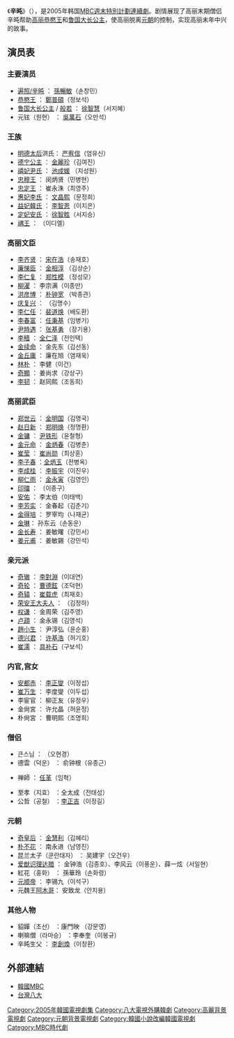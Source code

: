 {{Infobox Television
| show_name            = 辛旽
| original_name        = {{lang|ko|신돈}} 
| image                = [[File:ShinDon.jpg|250px]]
| caption              = 
| show_name_2          = 
| genre                = 
| format               = 
| creator              = 朴鐘和《多情佛心》
| developer            = 
| writer               = [[鄭夏淵|鄭夏淵]]
| director             = [[金鎮民|金鎮民]]  
| starring             = [[孫暢敏|孫暢敏]]、[[鄭普碩|鄭普碩]]、[[徐智慧|徐智慧]]、[[吳萬石|吳萬石]]
| slogan               = 
| theme_music_composer = 
| opentheme            = 
| endtheme             = 
| composer             = 
| country              = {{KOR}}
| language             = [[韓語|韓語]]
| num_episodes         = 61
| location             = 
| runtime              = 
| company              = 
| channel              = [[文化廣播_(韓國)|MBC]]
| first_run            = {{KOR}}
| first_aired          = {{Start date|2005|9|24}}
| last_aired           = {{End date|2006|5|7}}
| preceded_by          = 
| followed_by          = 
| related              = 
| website              = http://www.imbc.com/broad/tv/drama/sindon/
| production_website   = 
}}

《'''辛旽'''》（{{lang-ko|'''신돈'''}}），是2005年韩国[[MBC週末特別計劃連續劇|MBC週末特別計劃連續劇]]。剧情展现了高丽末期僧侣辛旽帮助[[高丽恭愍王|高丽恭愍王]]和[[仁德王后|鲁国大长公主]]，使高丽脱离[[元朝|元朝]]的控制，实现高丽末年中兴的故事。

== 演员表 ==
=== 主要演员 ===
* [[辛旽|遍照/辛旽]] ： [[孫暢敏|孫暢敏]]（손창민）
* [[恭愍王|恭愍王]] ： [[鄭普碩|鄭普碩]]（정보석）
* [[仁德王后|鲁国大长公主]] / [[般若_(高丽)|般若]] ： [[徐智慧|徐智慧]]（서지혜）
* 元铉（원현） ： [[吳萬石|吳萬石]]（오만석）

=== 王族 ===
* [[明德太后|明德太后]]洪氏： [[严宥信|严宥信]]（엄유신）
* [[德宁公主|德宁公主]] ： [[金麗珍|金麗珍]]（김여진）
* [[禧妃尹氏|禧妃尹氏]] ： [[池成媛|池成媛]] （지성원）
* [[忠穆王|忠穆王]] ： 闵炳贤（민병현）
* [[忠定王|忠定王]] ： 崔永洙（최영주）
* [[惠妃李氏|惠妃李氏]] ： [[文晶熙|文晶熙]]（문정희）
* [[益妃韓氏|益妃韓氏]] ： [[李智恩|李智恩]]（이지은）
* [[定妃安氏|定妃安氏]] ： [[徐智胜|徐智胜]]（서지승）
* [[禑王|禑王]] ： （이디엘）

=== 高丽文臣 ===
* [[李齐贤|李齐贤]] ： [[宋在浩|宋在浩]]（송재호）
* [[廉悌臣|廉悌臣]] ： [[金相淳|金相淳]] （김상순）
* [[李仁复|李仁复]] ： [[郑性模|郑性模]] （정성모） 
* [[柳濯|柳濯]] ： 李宗满（이종만） 
* [[洪彦博|洪彦博]] ： [[朴钟宽|朴钟宽]] （박종관） 
* [[庆复兴|庆复兴]] ： {{link-ko|金明洙 (演员)|김명수 (배우)|金明洙}}（김명수）
* [[李仁任|李仁任]] ： [[裴道焕|裴道焕]]（배도환）
* [[李春富|李春富]] ： [[任秉基|任秉基]]（임병기）
* [[尹時遇|尹時遇]] ： [[张基勇|张基勇]] （장기용） 
* [[李穑|李穑]] ： [[全仁泽|全仁泽]]（전인택）
* [[金续命|金续命]] ： 金先东（김선동）
* [[金丘庸|金丘庸]] ： 廉在旭（염재욱）
* [[林朴|林朴]] ： 李健（이건）
* [[奇顯|奇顯]] ： 姜尚求（강상구）
* [[李韧|李韧]] ： 赵同熙（조동희）

=== 高丽武臣 ===
* [[郑世云|郑世云]] ： [[金明国|金明国]]（김명국） 
* [[赵日新|赵日新]] ： [[郑明焕|郑明焕]]（정명환）
* [[金镛|金镛]] ： [[尹铁形|尹铁形]]（윤철형）
* [[金元命|金元命]] ： [[金炳春|金炳春]]（김병춘）
* [[崔莹|崔莹]] ： [[崔尚勋|崔尚勋]]（최상훈）
* [[李子春|李子春]] ：[[全炳玉|全炳玉]]（전병옥）
* [[李成桂|李成桂]] ： [[李振宇|李振宇]]（이진우）
* [[柳仁雨|柳仁雨]] ： [[金永寅|金永寅]]（김영인）
* [[印璫|印璫]] ： {{link-ko|李忠九|이종구 (성우)}}（이종구）
* [[安佑|安佑]] ： 李太伯（이태백）
* [[李芳实|李芳实]] ： 金春起（김춘기）
* [[金得培|金得培]] ： 罗宰均（나재균）
* [[金琳|金琳]]： 孙东云（손동운）
* [[金长寿|金长寿]] ： 姜敏曙（강민서）
* [[姜元甫|姜元甫]] ： 姜敏錫（강민석）

=== 亲元派 ===
* [[奇辙|奇辙]] ： [[李對淵|李對淵]]（이대연）
* [[奇轮|奇轮]] ： [[曹德鉉|曹德鉉]]（조덕현）
* [[奇辕|奇辕]] ： [[崔载虎|崔载虎]]（최재호）
* [[荣安王大夫人|荣安王大夫人]] ： {{link-ko|金正荷 (1952年)|김정하 (1952년)|金正荷}}（김정하）
* [[权谦|权谦]] ： 金周荣（김주영）
* [[卢頙|卢頙]] ： 金永锡（김영석）
* [[趙小生|趙小生]] ： 尹淳弘（윤순홍）
* [[德兴君|德兴君]] ： [[许基浩|许基浩]]（허기호） 
* [[崔濡|崔濡]] ： [[具补石|具补石]]（구보석）

=== 内官,宫女 ===
* [[安都赤|安都赤]] ： [[李正燮|李正燮]]（이정섭）
* [[崔万生|崔万生]] ： 李度燮（이두섭）
* 李宦官 ： 柳正友（유정우）
* 金尙宮 ： 许允晶（허윤정）
* 朴尙宮 ： 曹明熙（조명희）

=== 僧侣 ===
* 큰스님 ： {{link-ko|吳鉉京|오현경 (1936년)}}（오현경）
* 德雲（덕운） ： 俞钟根（유종근）
* {{link-ko|普愚|보우 (고려)}}禅師 ： [[任革|任革]]（임혁）
* 至孝（지효） ：全太成（전태성）
* 公哲（공철） ：[[李正吉|李正吉]]（이정길）

=== 元朝 ===
* [[奇皇后|奇皇后]] ： [[金慧利|金慧利]]（김혜리）
* [[朴不花|朴不花]] ： 南永进（남영진）
* 昆兰太子（쿤란태자） ： 吴建宇（오건우）
* [[爱猷识理达腊|爱猷识理达腊]] ： 金钟浩（김종호）、李风云（이풍운）、薛一炫（서일현）
* 紅花（홍화） ： 孫華玲（손화령）
* [[元顺帝|元顺帝]] ： 李锡九（이석구）
* 元魏王[[阿木哥|阿木哥]]： 安致龙（안치용）

=== 其他人物 ===
* 貂嬋（초선） ：康門映 （강문영）
* 喇嘛僧（라마승） ：李奉奎（이봉규）
* 辛旽生父 ： [[李創煥|李創煥]]（이창환）

== 外部連結 ==
*[http://www.imbc.com/broad/tv/drama/sindon/ 韓國MBC] {{ko}}
*[https://web.archive.org/web/20110405052831/http://www.gtv.com.tw/Program/B051420110402U/ 台灣八大]{{zh}}

{{電視節目的變遷
|電視台={{KOR}}[[韓國文化廣播公司|MBC]]
|播放檔次=[[MBC週末特別計劃連續劇|週末劇]]
|節目名稱=辛旽<br />（2005.9.24 - 2006.5.7）
|上一節目=[[第5共和國|第5共和國]]<br />（2005.4.23 - 2005.9.11）
|下一節目=[[火花遊戲|火花遊戲]]<br />（2006.5.13 - 2006.7.9）
}}
{{電視節目的變遷
|電視台={{TWN}}[[八大戲劇台|八大戲劇台]]
|播放檔次=週六、日 10:00~11:00 
|節目名稱=辛旽<br />（2011.4.2 - 2011.7.30）
|上一節目=
|下一節目=
}}

{{MBC週末特別計劃連續劇}}
{{南韓古裝/年代電視劇}}
{{2011年台灣播出之韓劇}}
{{DEFAULTSORT:Sindon}}
[[Category:2005年韓國電視劇集|Category:2005年韓國電視劇集]]
[[Category:八大電視外購韓劇|Category:八大電視外購韓劇]]
[[Category:高麗背景電視劇|Category:高麗背景電視劇]]
[[Category:元朝背景電視劇|Category:元朝背景電視劇]]
[[Category:韓國小說改編韓國電視劇|Category:韓國小說改編韓國電視劇]]
[[Category:MBC時代劇|Category:MBC時代劇]]